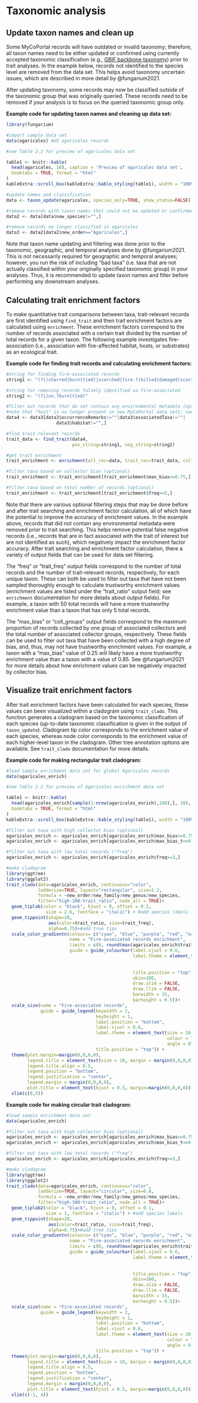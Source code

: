 # Taxonomic analysis {#tax}

## Update taxon names and clean up

Some MyCoPortal records will have outdated or invalid taxonomy; therefore, all taxon names need to be either updated or confirmed using currently accepted taxonomic classification (e.g., [GBIF backbone taxonomy](https://www.gbif.org/dataset/d7dddbf4-2cf0-4f39-9b2a-bb099caae36c)) prior to trait analyses. In the example below, records not identified to the species level are removed from the data set. This helps avoid taxonomy uncertain issues, which are described in more detail by @fungarium2021.

After updating taxonomy, some records may now be classified outside of the taxonomic group that was originally queried. These records need to be removed if your analysis is to focus on the queried taxonomic group only. 

**Example code for updating taxon names and cleaning up data set:**
```r
library(fungarium)

#import sample data set
data(agaricales) #US agaricales records

#see Table 2.1 for preview of agaricales data set
```

```r
table1 <- knitr::kable(
  head(agaricales, 10), caption = 'Preview of agaricales data set',
  booktabs = TRUE, format = "html"
)
kableExtra::scroll_box(kableExtra::kable_styling(table1), width = "100%", height = "300px")
```

```r
#update names and classification
data <- taxon_update(agaricales, species_only=TRUE, show_status=FALSE)

#remove records with taxon names that could not be updated or confirmed
data2 <- data[data$new_species!="",]

#remove records no longer classified in agaricales
data3 <- data2[data2$new_order=="Agaricales",] 

```

Note that taxon name updating and filtering was done prior to the taxonomic, geographic, and temporal analyses done by @fungarium2021. This is not necessarily required for geographic and temporal analyses; however, you run the risk of including "bad taxa" (i.e. taxa that are not actually classified within your originally specified taxonomic group) in your analyses. Thus, it is recommended to update taxon names and filter before performing any downstream analyses.

## Calculating trait enrichment factors

To make quantitative trait comparisons between taxa, trait-relevant records are first identified using `find_trait` and then trait enrichment factors are calculated using `enrichment`. These enrichment factors correspond to the number of records associated with a certain trait divided by the number of total records for a given taxon. The following example investigates fire-association (i.e., association with fire-affected habitat, hosts, or substrates) as an ecological trait.

**Example code  for finding trait records and calculating enrichment factors:**
```r
#string for finding fire-associated records
string1 <- "(?i)charred|burn(t|ed)|scorched|fire.?(killed|damaged|scarred)|killed.by.fire"

#string for removing records falsely identified as fire-associated
string2 <- "(?i)un.?burn(t|ed)"

#filter out records that do not contain any environmental metadata (optional)
#note that "host" is no longer present in new MyCoPortal data sets; see find_trait documentation
data4 <- data3[data3$occurrenceRemarks!=""|data3$associatedTaxa!=""|
                   data3$habitat!="",]

#find trait-relevant records
trait_data <- find_trait(data4,
                         pos_string=string1, neg_string=string2)

#get trait enrichment
trait_enrichment <- enrichment(all_rec=data, trait_rec=trait_data, coll_bias=TRUE, status_feed=FALSE)

#filter taxa based on collector bias (optional)
trait_enrichment <- trait_enrichment[trait_enrichment$max_bias<=0.75,]

#filter taxa based on total number of records (optional)
trait_enrichment <- trait_enrichment[trait_enrichment$freq>=5,]
```

Note that there are various optional filtering steps that may be done before and after trait searching and enrichment factor calculation, all of which have the potential to improve the accuracy of enrichment values. In the example above, records that did not contain any environmental metadata were removed prior to trait searching. This helps remove potential false negative records (i.e., records that are in fact associated with the trait of interest but are not identified as such), which negatively impact the enrichment factor accuracy. After trait searching and enrichment factor calculation, there a variety of output fields that can be used for data set filtering.

The "freq" or "trait_freq" output fields correspond to the number of total records and the number of trait-relevant records, respectively, for each unique taxon. These can both be used to filter out taxa that have not been sampled thoroughly enough to calculate trustworthy enrichment values (enrichment values are listed under the "trait_ratio" output field; see `enrichment` documentation for more details about output fields). For example, a taxon with 50 total records will have a more trustworthy enrichment value than a taxon that has only 5 total records.

The "max_bias" or "coll_groups" output fields correspond to the maximum proportion of records collected by one group of associated collectors and the total number of associated collector groups, respectively. These fields can be used to filter out taxa that have been collected with a high degree of bias, and, thus, may not have trustworthy enrichment values. For example, a taxon with a "max_bias" value of 0.25 will likely have a more trustworthy enrichment value than a taxon with a value of 0.85. See @fungarium2021 for more details about how enrichment values can be negatively impacted by collector bias.

## Visualize trait enrichment factors

After trait enrichment factors have been calculated for each species, these values can been visualized within a cladogram using `trait_clado`. This function generates a cladogram based on the taxonomic classification of each species (up-to-date taxonomic classification is given in the output of `taxon_update`). Cladogram tip color corresponds to the enrichment value of each species, whereas node color corresponds to the enrichment value of each higher-level taxon in the cladogram. Other tree annotation options are available. See `trait_clado` documentation for more details.

**Example code for making rectangular trait cladogram:**
```r
#load sample enrichment data set for global Agaricales records
data(agaricales_enrich)

#see Table 2.2 for preview of Agaricales enrichment data set
```

```r
table1 <- knitr::kable(
  head(agaricales_enrich[sample(1:nrow(agaricales_enrich),100),], 10), caption = 'Preview of Agaricales enrichment data set',
  booktabs = TRUE, format = "html"
)
kableExtra::scroll_box(kableExtra::kable_styling(table1), width = "100%", height = "300px")
```

```r

#filter out taxa with high collector bias (optional)
agaricales_enrich <- agaricales_enrich[agaricales_enrich$max_bias<=0.75,]
agaricales_enrich <- agaricales_enrich[agaricales_enrich$max_bias_t<=0.75,]

#filter out taxa with low total records ("freq")
agaricales_enrich <- agaricales_enrich[agaricales_enrich$freq>=3,]

#make cladogram
library(ggtree)
library(ggplot2)
trait_clado(data=agaricales_enrich, continuous="color",
            ladderize=TRUE, layout="rectangular", size=1.2,
            formula = ~new_order/new_family/new_genus/new_species,
            filter="high-100-trait_ratio", node_all = TRUE)+
  geom_tiplab(color = "black", hjust = 0, offset = 0.1,
               size = 2.6, fontface = "italic") + #add species labels
  geom_tippoint(shape=20,
                aes(color=trait_ratio, size=trait_freq),
                alpha=0.75)+#add tree tips
  scale_color_gradientn(colours= c("cyan", "blue", "purple", "red", "orange"),
                        name = "Fire-associated records enrichment",
                        limits = c(0, round(max(agaricales_enrich$trait_ratio),2)),
                        guide = guide_colourbar(label.vjust = 0.6,
                                                label.theme = element_text(size = 10,
                                                                           colour = "black",
                                                                           angle = 0),
                                                title.position = "top",
                                                nbin=100,
                                                draw.ulim = FALSE,
                                                draw.llim = FALSE,
                                                barwidth = 15,
                                                barheight = 0.5))+
  scale_size(name = "Fire-associated records",
             guide = guide_legend(keywidth = 2,
                                  keyheight = 1,
                                  label.position = "bottom",
                                  label.vjust = 0.6,
                                  label.theme = element_text(size = 10,
                                                             colour = "black",
                                                             angle = 0),
                                  title.position = "top")) +
  theme(plot.margin=margin(0,0,0,0),
        legend.title = element_text(size = 10, margin = margin(0,0,0,0)),
        legend.title.align = 0.5,
        legend.position = "bottom",
        legend.justification = "center",
        legend.margin = margin(0,0,0,0),
        plot.title = element_text(hjust = 0.5, margin=margin(0,0,0,0)))+
  xlim(c(0,5))

```


**Example code for making circular trait cladogram:**
```r
#load sample enrichment data set
data(agaricales_enrich)

#filter out taxa with high collector bias (optional)
agaricales_enrich <- agaricales_enrich[agaricales_enrich$max_bias<=0.75,]
agaricales_enrich <- agaricales_enrich[agaricales_enrich$max_bias_t<=0.75,]

#filter out taxa with low total records ("freq")
agaricales_enrich <- agaricales_enrich[agaricales_enrich$freq>=3,]

#make cladogram
library(ggtree)
library(ggplot2)
trait_clado(data=agaricales_enrich, continuous="color",
            ladderize=TRUE, layout="circular", size=0.8,
            formula = ~new_order/new_family/new_genus/new_species,
            filter="high-300-trait_ratio", node_all = TRUE)+
  geom_tiplab2(color = "black", hjust = 0, offset = 0.1,
               size = 1, fontface = "italic") + #add species labels
  geom_tippoint(shape=20,
                aes(color=trait_ratio, size=trait_freq),
                alpha=0.75)+#add tree tips
  scale_color_gradientn(colours= c("cyan", "blue", "purple", "red", "orange"),
                        name = "Fire-associated records enrichment",
                        limits = c(0, round(max(agaricales_enrich$trait_ratio),2)),
                        guide = guide_colourbar(label.vjust = 0.6,
                                                label.theme = element_text(size = 10,
                                                                           colour = "black",
                                                                           angle = 0),
                                                title.position = "top",
                                                nbin=100,
                                                draw.ulim = FALSE,
                                                draw.llim = FALSE,
                                                barwidth = 15,
                                                barheight = 0.5))+
  scale_size(name = "Fire-associated records",
             guide = guide_legend(keywidth = 2,
                                  keyheight = 1,
                                  label.position = "bottom",
                                  label.vjust = 0.6,
                                  label.theme = element_text(size = 10,
                                                             colour = "black",
                                                             angle = 0),
                                  title.position = "top")) +
  theme(plot.margin=margin(0,0,0,0),
        legend.title = element_text(size = 10, margin = margin(0,0,0,0)),
        legend.title.align = 0.5,
        legend.position = "bottom",
        legend.justification = "center",
        legend.margin = margin(0,0,0,0),
        plot.title = element_text(hjust = 0.5, margin=margin(0,0,0,0)))+
  xlim(c(-1, 4))
```

